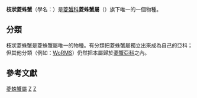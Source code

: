 {{Speciesbox
| taxon = Lambrachaeus ramifer
| image = 
| image_caption = 
| authority = Alcock, 1895{{r|htshih}}
}}
'''枝狀菱蛛蟹'''（學名：{{lang|la|''Lambrachaeus ramifer''}}）是[[菱蟹科|菱蟹科]]'''菱蛛蟹屬'''（{{lang|la|''Lambrachaeus''}}）旗下唯一的一個物種{{r|htshih|WoRMS_217308}}。

==分類==
枝狀菱蛛蟹是菱蛛蟹屬唯一的物種。有分類把菱蛛蟹屬獨立出來成為自己的亞科{{r|htshih}}；但其他分類（例如：[[WoRMS|WoRMS]]）仍然把本屬歸於[[菱蟹亞科|菱蟹亞科]]之內{{r|WoRMS_205209}}。

==參考文獻==
{{reflist|refs=
<ref name="htshih">{{cite web
 |url=http://web.nchu.edu.tw/~htshih/crab/checklst/Parthenopidae.htm
 |author=[[施習德|施習德]]
 |year=2006
 |title=Family Parthenopidae 菱蟹科
 |publisher=[http://web.nchu.edu.tw/~htshih/ 台灣博物學家]
 |accessdate=2013-04-26
 |language=zh-hant
 |archive-url=https://web.archive.org/web/20141119121759/http://web.nchu.edu.tw/~htshih/crab/checklst/Parthenopidae.htm
 |archive-date=2014-11-19
 |dead-url=yes
 }}</ref>
<ref name="WoRMS_205209">{{cite WoRMS |id=205209 |title=Lambrachaeus Alcock, 1895 |accessdate=2013-04-26 }}</ref>
<ref name="WoRMS_217308">{{cite WoRMS |id=217308 |title=Lambrachaeus ramifer Alcock, 1895 |accessdate=2013-04-26 }}</ref>
}}

{{Taxonbar}}

[[Category:菱蛛蟹屬|]]
[[Category:單模屬甲殼動物|Z]]
[[Category:1895年描述的动物|Z]]